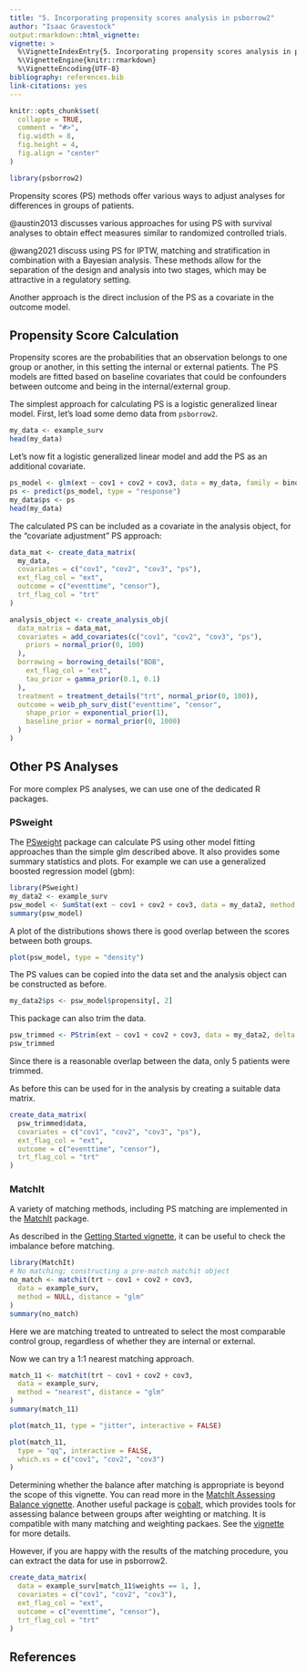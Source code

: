 ```yaml
---
title: "5. Incorporating propensity scores analysis in psborrow2"
author: "Isaac Gravestock"
output:rmarkdown::html_vignette:
vignette: >
  %\VignetteIndexEntry{5. Incorporating propensity scores analysis in psborrow2}
  %\VignetteEngine{knitr::rmarkdown}
  %\VignetteEncoding{UTF-8}
bibliography: references.bib
link-citations: yes
---
```


```r
knitr::opts_chunk$set(
  collapse = TRUE,
  comment = "#>",
  fig.width = 8,
  fig.height = 4,
  fig.align = "center"
)
```

```r
library(psborrow2)
```

Propensity scores (PS) methods offer various ways to adjust analyses for differences in groups of patients.

@austin2013 discusses various approaches for using PS with survival analyses to obtain effect measures similar to
randomized controlled trials.

@wang2021 discuss using PS for IPTW, matching and stratification in combination with a Bayesian analysis. These methods
allow for the separation of the design and analysis into two stages, which may be attractive in a regulatory setting.

Another approach is the direct inclusion of the PS as a covariate in the outcome model.

## Propensity Score Calculation

Propensity scores are the probabilities that an observation belongs to one group or another, in this setting the
internal or external patients. The PS models are fitted based on baseline covariates that could be confounders between
outcome and being in the internal/external group.

The simplest approach for calculating PS is a logistic generalized linear model. First, let's load some demo data from
`psborrow2`.

```r
my_data <- example_surv
head(my_data)
```

Let's now fit a logistic generalized linear model and add the PS as an additional covariate.

```r
ps_model <- glm(ext ~ cov1 + cov2 + cov3, data = my_data, family = binomial)
ps <- predict(ps_model, type = "response")
my_data$ps <- ps
head(my_data)
```

The calculated PS can be included as a covariate in the analysis object, for the "covariate adjustment" PS approach:

```r
data_mat <- create_data_matrix(
  my_data,
  covariates = c("cov1", "cov2", "cov3", "ps"),
  ext_flag_col = "ext",
  outcome = c("eventtime", "censor"),
  trt_flag_col = "trt"
)

analysis_object <- create_analysis_obj(
  data_matrix = data_mat,
  covariates = add_covariates(c("cov1", "cov2", "cov3", "ps"),
    priors = normal_prior(0, 100)
  ),
  borrowing = borrowing_details("BDB",
    ext_flag_col = "ext",
    tau_prior = gamma_prior(0.1, 0.1)
  ),
  treatment = treatment_details("trt", normal_prior(0, 100)),
  outcome = weib_ph_surv_dist("eventtime", "censor",
    shape_prior = exponential_prior(1),
    baseline_prior = normal_prior(0, 1000)
  )
)
```

## Other PS Analyses

For more complex PS analyses, we can use one of the dedicated R packages.

### PSweight

The [PSweight](https://cran.r-project.org/package=PSweight) package can calculate PS using other model fitting
approaches than the simple glm described above. It also provides some summary statistics and plots.
For example we can use a generalized boosted regression model (gbm):

```r
library(PSweight)
my_data2 <- example_surv
psw_model <- SumStat(ext ~ cov1 + cov2 + cov3, data = my_data2, method = "gbm")
summary(psw_model)
```

A plot of the distributions shows there is good overlap between the scores between both groups.

```r
plot(psw_model, type = "density")
```

The PS values can be copied into the data set and the analysis object can be constructed as before.

```r
my_data2$ps <- psw_model$propensity[, 2]
```

This package can also trim the data.

```r
psw_trimmed <- PStrim(ext ~ cov1 + cov2 + cov3, data = my_data2, delta = 0.1)
psw_trimmed
```

Since there is a reasonable overlap between the data, only 5 patients were trimmed.

As before this can be used for in the analysis by creating a suitable data matrix.

```r
create_data_matrix(
  psw_trimmed$data,
  covariates = c("cov1", "cov2", "cov3", "ps"),
  ext_flag_col = "ext",
  outcome = c("eventtime", "censor"),
  trt_flag_col = "trt"
)
```

### MatchIt

A variety of matching methods, including PS matching are implemented in the [MatchIt](https://cran.r-project.org/package=MatchIt) package.

As described in the [Getting Started vignette](https://cran.r-project.org/web/packages/MatchIt/vignettes/MatchIt.html), it can be useful to check the imbalance before matching.

```r
library(MatchIt)
# No matching; constructing a pre-match matchit object
no_match <- matchit(trt ~ cov1 + cov2 + cov3,
  data = example_surv,
  method = NULL, distance = "glm"
)
summary(no_match)
```

Here we are matching treated to untreated to select the most comparable control group, regardless of whether they are internal or external.

Now we can try a 1:1 nearest matching approach.

```r
match_11 <- matchit(trt ~ cov1 + cov2 + cov3,
  data = example_surv,
  method = "nearest", distance = "glm"
)
summary(match_11)
```

```r
plot(match_11, type = "jitter", interactive = FALSE)
```

```r
plot(match_11,
  type = "qq", interactive = FALSE,
  which.xs = c("cov1", "cov2", "cov3")
)
```

Determining whether the balance after matching is appropriate is beyond the scope of this vignette. You can read more in the [MatchIt Assessing Balance vignette](https://cran.r-project.org/web/packages/MatchIt/vignettes/assessing-balance.html). Another useful package is [cobalt](https://cran.r-project.org/package=cobalt), which provides tools for assessing balance between groups after weighting or matching. It is compatible with many matching and weighting packaes. See the [vignette](https://cran.r-project.org/web/packages/cobalt/vignettes/cobalt.html) for more details.

However, if you are happy with the results of the matching procedure, you can extract the data for use in psborrow2.

```r
create_data_matrix(
  data = example_surv[match_11$weights == 1, ],
  covariates = c("cov1", "cov2", "cov3"),
  ext_flag_col = "ext",
  outcome = c("eventtime", "censor"),
  trt_flag_col = "trt"
)
```

## References
